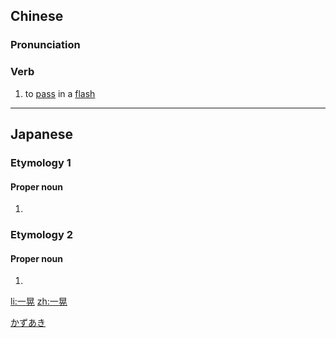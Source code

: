 ==Chinese==
{{zh-forms}}

===Pronunciation===
{{zh-pron
|m=一huàng,er=y
|c=jat1 fong2
|cat=v
}}

===Verb===
{{zh-verb}}

# to [[pass]] in a [[flash]]

----

==Japanese==

===Etymology 1===
{{ja-kanjitab|かず|あき}}

====Proper noun====
{{ja-pos|かずあき|proper}}

# {{given name|male|lang=ja}}

===Etymology 2===
{{ja-kanjitab|いち|こう|k1=いっ}}

====Proper noun====
{{ja-pos|いっこう|proper}}

# {{given name|male|lang=ja}}

[[Category:Japanese male given names|かずあき]]

[[li:一晃]]
[[zh:一晃]]